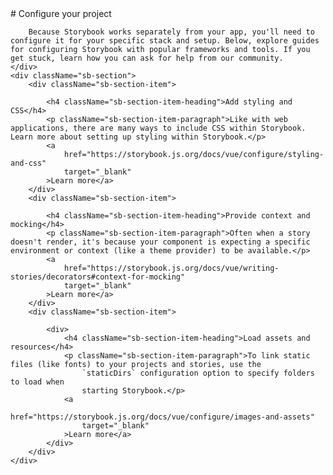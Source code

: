 



<Meta title="Configure your project2" />

<div className="sb-container">
    <div className='sb-section-title'>
        # Configure your project

        Because Storybook works separately from your app, you'll need to configure it for your specific stack and setup. Below, explore guides for configuring Storybook with popular frameworks and tools. If you get stuck, learn how you can ask for help from our community.
    </div>
    <div className="sb-section">
        <div className="sb-section-item">

            <h4 className="sb-section-item-heading">Add styling and CSS</h4>
            <p className="sb-section-item-paragraph">Like with web applications, there are many ways to include CSS within Storybook. Learn more about setting up styling within Storybook.</p>
            <a
                href="https://storybook.js.org/docs/vue/configure/styling-and-css"
                target="_blank"
            >Learn more</a>
        </div>
        <div className="sb-section-item">

            <h4 className="sb-section-item-heading">Provide context and mocking</h4>
            <p className="sb-section-item-paragraph">Often when a story doesn't render, it's because your component is expecting a specific environment or context (like a theme provider) to be available.</p>
            <a
                href="https://storybook.js.org/docs/vue/writing-stories/decorators#context-for-mocking"
                target="_blank"
            >Learn more</a>
        </div>
        <div className="sb-section-item">

            <div>
                <h4 className="sb-section-item-heading">Load assets and resources</h4>
                <p className="sb-section-item-paragraph">To link static files (like fonts) to your projects and stories, use the
                    `staticDirs` configuration option to specify folders to load when
                    starting Storybook.</p>
                <a
                    href="https://storybook.js.org/docs/vue/configure/images-and-assets"
                    target="_blank"
                >Learn more</a>
            </div>
        </div>
    </div>
</div>


<style>
    {`
  .sb-container {
    margin-bottom: 48px;
  }

      .sb-section {
        width: 100%;
        display: flex;
        flex-direction: row;
        gap: 20px;
      }

      img {
        object-fit: cover;
      }

      .sb-section-title {
        margin-bottom: 32px;
      }

      .sb-section a:not(h1 a, h2 a, h3 a) {
        font-size: 14px;
      }

      .sb-section-item, .sb-grid-item {
        flex: 1;
        display: flex;
        flex-direction: column;
      }

      .sb-section-item-heading {
        padding-top: 20px !important;
        padding-bottom: 5px !important;
        margin: 0 !important;
      }
      .sb-section-item-paragraph {
        margin: 0;
        padding-bottom: 10px;
      }

      .sb-chevron {
        margin-left: 5px;
      }

      .sb-features-grid {
        display: grid;
        grid-template-columns: repeat(2, 1fr);
        grid-gap: 32px 20px;
      }

      .sb-socials {
        display: grid;
        grid-template-columns: repeat(4, 1fr);
      }

      .sb-socials p {
        margin-bottom: 10px;
      }

      .sb-explore-image {
        max-height: 32px;
        align-self: flex-start;
      }

      .sb-addon {
        width: 100%;
        display: flex;
        align-items: center;
        position: relative;
        background-color: #EEF3F8;
        border-radius: 5px;
        border: 1px solid rgba(0, 0, 0, 0.05);
        background: #EEF3F8;
        height: 180px;
        margin-bottom: 48px;
        overflow: hidden;
      }

      .sb-addon-text {
        padding-left: 48px;
        max-width: 240px;
      }

      .sb-addon-text h4 {
        padding-top: 0px;
      }

      .sb-addon-img {
        position: absolute;
        left: 345px;
        top: 0;
        height: 100%;
        width: 200%;
        overflow: hidden;
      }

      .sb-addon-img img {
        width: 650px;
        transform: rotate(-15deg);
        margin-left: 40px;
        margin-top: -72px;
        box-shadow: 0 0 1px rgba(255, 255, 255, 0);
        backface-visibility: hidden;
      }

      @media screen and (max-width: 800px) {
        .sb-addon-img {
          left: 300px;
        }
      }

      @media screen and (max-width: 600px) {
        .sb-section {
          flex-direction: column;
        }

        .sb-features-grid {
          grid-template-columns: repeat(1, 1fr);
        }

        .sb-socials {
          grid-template-columns: repeat(2, 1fr);
        }

        .sb-addon {
          height: 280px;
          align-items: flex-start;
          padding-top: 32px;
          overflow: hidden;
        }

        .sb-addon-text {
          padding-left: 24px;
        }

        .sb-addon-img {
          right: 0;
          left: 0;
          top: 130px;
          bottom: 0;
          overflow: hidden;
          height: auto;
          width: 124%;
        }

        .sb-addon-img img {
          width: 1200px;
          transform: rotate(-12deg);
          margin-left: 0;
          margin-top: 48px;
          margin-bottom: -40px;
          margin-left: -24px;
        }
      }
`}
</style>
